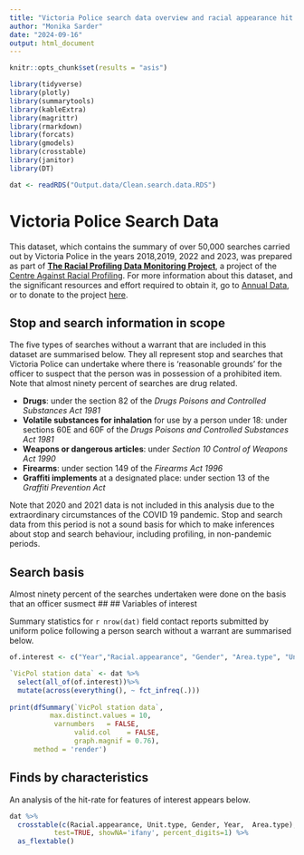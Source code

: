 ```yaml
---
title: "Victoria Police search data overview and racial appearance hit rates"
author: "Monika Sarder"
date: "2024-09-16"
output: html_document
---
```



```r
knitr::opts_chunk$set(results = "asis")

library(tidyverse)
library(plotly)
library(summarytools)
library(kableExtra)
library(magrittr)
library(rmarkdown)
library(forcats)
library(gmodels)
library(crosstable)
library(janitor)
library(DT)

dat <- readRDS("Output.data/Clean.search.data.RDS")

```

# Victoria Police Search Data 

This dataset, which contains the summary of over 50,000 searches carried out by Victoria Police in the years 2018,2019, 2022 and 2023, was prepared as part of [**The Racial Profiling Data Monitoring Project**](https://khaki-pepper-b3rf.squarespace.com/), a project of the [Centre Against Racial Profiling](https://www.centreagainstracialprofiling.au/).  For more information about this dataset, and the significant resources and effort required to obtain it, go to [Annual Data](https://khaki-pepper-b3rf.squarespace.com/annual-data), or to donate to the project [here](https://khaki-pepper-b3rf.squarespace.com/checkout/donate?donatePageId=666baedd575e81339bc863ff). 

## Stop and search information in scope 
The five types of searches without a warrant that are included in this dataset are summarised below. They all represent stop and searches that Victoria Police can undertake where there is 'reasonable grounds' for the officer to suspect that the person was in possession of a prohibited item. Note that almost ninety percent of searches are drug related.  

* **Drugs**: under the section 82 of the *Drugs Poisons and Controlled Substances Act 1981* 
* **Volatile substances for inhalation** for use by a person under 18: under sections 60E and 60F of the *Drugs Poisons and Controlled Substances Act 1981*  
* **Weapons or dangerous articles**: under *Section 10 Control of Weapons Act 1990*  
* **Firearms**: under section 149 of the *Firearms Act 1996*   
* **Graffiti implements** at a designated place: under section 13 of the *Graffiti Prevention Act*  

Note that 2020 and 2021 data is not included in this analysis due to the extraordinary circumstances of the COVID 19 pandemic. Stop and search data from this period is not a sound basis for which to make inferences about stop and search behaviour, including profiling, in non-pandemic periods.

## Search basis  
Almost ninety percent of the searches undertaken were done on the basis that an officer susmect
## 
## Variables of interest

Summary statistics for `r nrow(dat)` field contact reports submitted by uniform police following a person search without a warrant are summarised below.


```r

of.interest <- c("Year","Racial.appearance", "Gender", "Area.type", "Unit.type", "Contact.Type" ,"Rank.of.Member", "Found")

`VicPol station data` <- dat %>%
  select(all_of(of.interest))%>%
  mutate(across(everything(), ~ fct_infreq(.)))
  
print(dfSummary(`VicPol station data`, 
          max.distinct.values = 10, 
           varnumbers   = FALSE, 
                valid.col    = FALSE, 
                graph.magnif = 0.76),
      method = 'render')
```


## Finds by characteristics

An analysis of the hit-rate for features of interest appears below.
```r

dat %>% 
  crosstable(c(Racial.appearance, Unit.type, Gender, Year,  Area.type), by=Found, total=TRUE, 
           test=TRUE, showNA='ifany', percent_digits=1) %>% 
  as_flextable()
```

